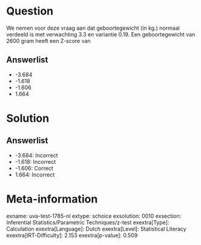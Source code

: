 Question
========

We nemen voor deze vraag aan dat geboortegewicht (in kg.) normaal
verdeeld is met verwachting 3.3 en variantie 0.19. Een geboortegewicht
van 2600 gram heeft een Z-score van

Answerlist
----------

* -3.684
* -1.618
* -1.606
* 1.664

Solution
========

Answerlist
----------

* -3.684: Incorrect
* -1.618: Incorrect
* -1.606: Correct
* 1.664: Incorrect

Meta-information
================
exname: uva-test-1785-nl
extype: schoice
exsolution: 0010
exsection: Inferential Statistics/Parametric Techniques/z-test
exextra[Type]: Calculation
exextra[Language]: Dutch
exextra[Level]: Statistical Literacy
exextra[IRT-Difficulty]: 2.153
exextra[p-value]: 0.509
